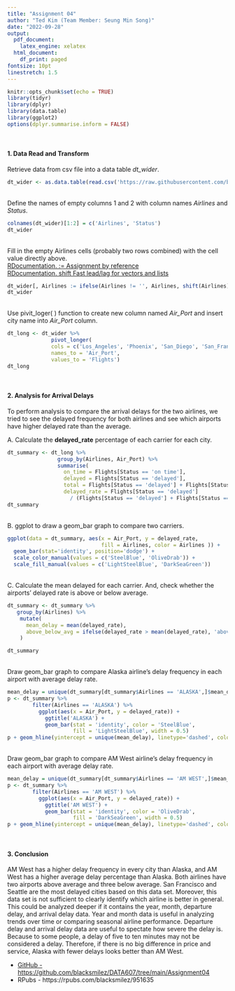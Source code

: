 ```yaml
---
title: "Assignment 04"
author: "Ted Kim (Team Member: Seung Min Song)"
date: "2022-09-28"
output:
  pdf_document: 
    latex_engine: xelatex
  html_document:
    df_print: paged
fontsize: 10pt
linestretch: 1.5
---
```


```r
knitr::opts_chunk$set(echo = TRUE)
library(tidyr)
library(dplyr)
library(data.table)
library(ggplot2)
options(dplyr.summarise.inform = FALSE)
```
\

#### 1. Data Read and Transform\
Retrieve data from csv file into a data table *dt_wider*.
```r
dt_wider <- as.data.table(read.csv('https://raw.githubusercontent.com/blacksmilez/DATA607/main/Assignment04/data.csv'))
```
\
Define the names of empty columns 1 and 2 with column names *Airlines* and *Status*.
```r
colnames(dt_wider)[1:2] = c('Airlines', 'Status')
dt_wider
```
\
Fill in the empty Airlines cells (probably two rows combined) with the cell value directly above.\
[RDocumentation. := Assignment by reference](https://www.rdocumentation.org/packages/data.table/versions/1.14.2/topics/%3A%3D)\
[RDocumentation. shift Fast lead/lag for vectors and lists](https://www.rdocumentation.org/packages/data.table/versions/1.14.2/topics/shift)
```r
dt_wider[, Airlines := ifelse(Airlines != '', Airlines, shift(Airlines))]
dt_wider
```
\
Use pivit_loger( ) function to create new column named *Air_Port* and insert city name into *Air_Port* column.
```r
dt_long <- dt_wider %>%
              pivot_longer(
              cols = c('Los_Angeles', 'Phoenix', 'San_Diego', 'San_Francisco', 'Seattle'),
              names_to = 'Air_Port',
              values_to = 'Flights')
dt_long
```
\

#### 2. Analysis for Arrival Delays\
To perform analysis to compare the arrival delays for the two airlines, we tried to see the delayed frequency for both airlines and see which airports have higher delayed rate than the average.\

A. Calculate the **delayed_rate** percentage of each carrier for each city.
```r
dt_summary <- dt_long %>%
                group_by(Airlines, Air_Port) %>%
                summarise(
                  on_time = Flights[Status == 'on time'],
                  delayed = Flights[Status == 'delayed'],
                  total = Flights[Status == 'delayed'] + Flights[Status == 'on time'],
                  delayed_rate = Flights[Status == 'delayed'] 
                    / (Flights[Status == 'delayed'] + Flights[Status == 'on time']))
dt_summary
```
\
B. ggplot to draw a geom_bar graph to compare two carriers.
```r
ggplot(data = dt_summary, aes(x = Air_Port, y = delayed_rate, 
                              fill = Airlines, color = Airlines )) + 
  geom_bar(stat='identity', position='dodge') +
  scale_color_manual(values = c('SteelBlue', 'OliveDrab')) + 
  scale_fill_manual(values = c('LightSteelBlue', 'DarkSeaGreen'))  
```
\
C. Calculate the mean delayed for each carrier. And, check whether the airports' delayed rate is above or below average.
```r
dt_summary <- dt_summary %>%
   group_by(Airlines) %>%
    mutate(
      mean_delay = mean(delayed_rate),
      above_below_avg = ifelse(delayed_rate > mean(delayed_rate), 'above', 'below')
    )

dt_summary
```
\
Draw geom_bar graph to compare Alaska airline's delay frequency in each airport with average delay rate.
```r
mean_delay = unique(dt_summary[dt_summary$Airlines == 'ALASKA',]$mean_delay)
p <- dt_summary %>%
        filter(Airlines == 'ALASKA') %>%
          ggplot(aes(x = Air_Port, y = delayed_rate)) + 
            ggtitle('ALASKA') +
            geom_bar(stat = 'identity', color = 'SteelBlue',
                     fill = 'LightSteelBlue', width = 0.5)
p + geom_hline(yintercept = unique(mean_delay), linetype='dashed', color = 'IndianRed')
```
\
Draw geom_bar graph to compare AM West airline's delay frequency in each airport with average delay rate.
```r
mean_delay = unique(dt_summary[dt_summary$Airlines == 'AM WEST',]$mean_delay)
p <- dt_summary %>%
        filter(Airlines == 'AM WEST') %>%
          ggplot(aes(x = Air_Port, y = delayed_rate)) + 
            ggtitle('AM WEST') +
            geom_bar(stat = 'identity', color = 'OliveDrab',
                     fill = 'DarkSeaGreen', width = 0.5)
p + geom_hline(yintercept = unique(mean_delay), linetype='dashed', color = 'IndianRed')
```
\

#### 3. Conclusion\
AM West has a higher delay frequency in every city than Alaska, and AM West has a higher average delay percentage than Alaska. Both airlines have two airports above average and three below average. San Francisco and Seattle are the most delayed cities based on this data set. Moreover, this data set is not sufficient to clearly identify which airline is better in general. This could be analyzed deeper if it contains the year, month, departure delay, and arrival delay data. Year and month data is useful in analyzing trends over time or comparing seasonal airline performance. Departure delay and arrival delay data are useful to spectate how severe the delay is. Because to some people, a delay of five to ten minutes may not be considered a delay. Therefore, if there is no big difference in price and service, Alaska with fewer delays looks better than AM West.

* [GitHub - https://github.com/blacksmilez/DATA607/tree/main/Assignment04](https://github.com/blacksmilez/DATA607/tree/main/Assignment04)
* RPubs - https://rpubs.com/blacksmilez/951635